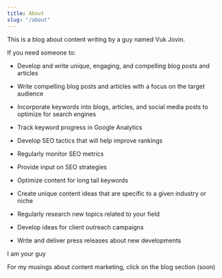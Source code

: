 ```yaml
---
title: About
slug: "/about"
---
```


This is a blog about content writing by a guy named Vuk Jovin.

If you need someone to:

- Develop and write unique, engaging, and compelling blog posts and articles

- Write compelling blog posts and articles with a focus on the target audience

- Incorporate keywords into blogs, articles, and social media posts to optimize for search engines

- Track keyword progress in Google Analytics

- Develop SEO tactics that will help improve rankings

- Regularly monitor SEO metrics

- Provide input on SEO strategies

- Optimize content for long tail keywords

- Create unique content ideas that are specific to a given industry or niche

- Regularly research new topics related to your field

- Develop ideas for client outreach campaigns

- Write and deliver press releases about new developments

I am your guy 


For my musings about content marketing, click on the blog section (soon) 
